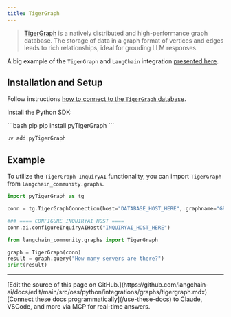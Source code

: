 ```yaml
---
title: TigerGraph
---
```


>[TigerGraph](https://www.tigergraph.com/tigergraph-db/) is a natively distributed and high-performance graph database.
> The storage of data in a graph format of vertices and edges leads to rich relationships,
> ideal for grouding LLM responses.

A big example of the `TigerGraph` and `LangChain` integration [presented here](https://github.com/tigergraph/graph-ml-notebooks/blob/main/applications/large_language_models/TigerGraph_LangChain_Demo.ipynb).

## Installation and Setup

Follow instructions [how to connect to the `TigerGraph` database](https://docs.tigergraph.com/pytigergraph/current/getting-started/connection).

Install the Python SDK:

<CodeGroup>
```bash pip
pip install pyTigerGraph
```

```bash uv
uv add pyTigerGraph
```
</CodeGroup>

## Example

To utilize the `TigerGraph InquiryAI` functionality, you can import `TigerGraph` from `langchain_community.graphs`.

```python
import pyTigerGraph as tg

conn = tg.TigerGraphConnection(host="DATABASE_HOST_HERE", graphname="GRAPH_NAME_HERE", username="USERNAME_HERE", password="PASSWORD_HERE")

### ==== CONFIGURE INQUIRYAI HOST ====
conn.ai.configureInquiryAIHost("INQUIRYAI_HOST_HERE")

from langchain_community.graphs import TigerGraph

graph = TigerGraph(conn)
result = graph.query("How many servers are there?")
print(result)
```

---

<Callout icon="pen-to-square" iconType="regular">
    [Edit the source of this page on GitHub.](https://github.com/langchain-ai/docs/edit/main/src/oss/python/integrations/graphs/tigergraph.mdx)
</Callout>
<Tip icon="terminal" iconType="regular">
    [Connect these docs programmatically](/use-these-docs) to Claude, VSCode, and more via MCP for    real-time answers.
</Tip>
